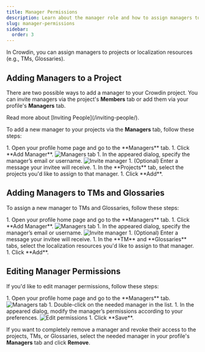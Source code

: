 ```yaml
---
title: Manager Permissions
description: Learn about the manager role and how to assign managers to resources
slug: manager-permissions
sidebar:
  order: 3
---
```



In Crowdin, you can assign managers to projects or localization resources (e.g., TMs, Glossaries).

<LinkCard
  title="Roles"
  description="Learn more about the roles and permissions in Crowdin."
  href="/roles/"
/>

## Adding Managers to a Project

There are two possible ways to add a manager to your Crowdin project. You can invite managers via the project's **Members** tab or add them via your profile's **Managers** tab.

<ReadMore>
  Read more about [Inviting People](/inviting-people/).
</ReadMore>

To add a new manager to your projects via the **Managers** tab, follow these steps:

<Steps>
  1. Open your profile home page and go to the **Managers** tab.
  1. Click **Add Manager**. <Image src={managersTab} alt="Managers tab" />
  1. In the appeared dialog, specify the manager’s email or username. <Image src={inviteManager} alt="Invite manager" class="width-lg crowdin-modal" />
  1. (Optional) Enter a message your invitee will receive.
  1. In the **Projects** tab, select the projects you'd like to assign to that manager.
  1. Click **Add**.
</Steps>

## Adding Managers to TMs and Glossaries

To assign a new manager to TMs and Glossaries, follow these steps:

<Steps>
  1. Open your profile home page and go to the **Managers** tab.
  1. Click **Add Manager**. <Image src={managersTab} alt="Managers tab" />
  1. In the appeared dialog, specify the manager’s email or username. <Image src={inviteManagerTm} alt="Invite manager" class="width-lg crowdin-modal" />
  1. (Optional) Enter a message your invitee will receive.
  1. In the **TM** and **Glossaries** tabs, select the localization resources you'd like to assign to that manager.
  1. Click **Add**.
</Steps>

## Editing Manager Permissions

If you'd like to edit manager permissions, follow these steps:

<Steps>
  1. Open your profile home page and go to the **Managers** tab. <Image src={managersTab} alt="Managers tab" />
  1. Double-click on the needed manager in the list.
  1. In the appeared dialog, modify the manager’s permissions according to your preferences. <Image src={managersEditPermissions} alt="Edit permissions" class="crowdin-modal width-lg" />
  1. Click **Save**.
</Steps>

If you want to completely remove a manager and revoke their access to the projects, TMs, or Glossaries, select the needed manager in your profile's **Managers** tab and click **Remove**.
